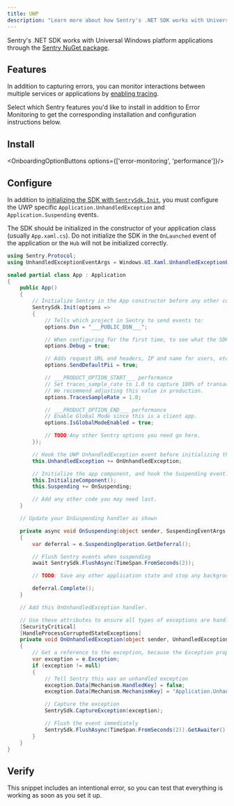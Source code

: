 ```yaml
---
title: UWP
description: "Learn more about how Sentry's .NET SDK works with Universal Windows Platform (UWP) applications."
---
```


Sentry's .NET SDK works with Universal Windows platform applications through the [Sentry NuGet package](https://www.nuget.org/packages/Sentry).

## Features

In addition to capturing errors, you can monitor interactions between multiple services or applications by [enabling tracing](/concepts/key-terms/tracing/).

Select which Sentry features you'd like to install in addition to Error Monitoring to get the corresponding installation and configuration instructions below.

## Install

<OnboardingOptionButtons options={['error-monitoring', 'performance']}/>

<PlatformContent includePath="getting-started-install" />

## Configure

In addition to [initializing the SDK with `SentrySdk.Init`](/platforms/dotnet/), you must configure the UWP specific `Application.UnhandledException` and `Application.Suspending` events.

<Alert>

The SDK should be initialized in the constructor of your application class (usually `App.xaml.cs`). Do not initialize the SDK in the `OnLaunched` event of the application or the `Hub` will not be initialized correctly.

</Alert>


```csharp
using Sentry.Protocol;
using UnhandledExceptionEventArgs = Windows.UI.Xaml.UnhandledExceptionEventArgs;

sealed partial class App : Application
{
    public App()
    {
        // Initialize Sentry in the App constructor before any other code, to ensure you capture all possible exceptions.
        SentrySdk.Init(options =>
        {
            // Tells which project in Sentry to send events to:
            options.Dsn = "___PUBLIC_DSN___";

            // When configuring for the first time, to see what the SDK is doing:
            options.Debug = true;

            // Adds request URL and headers, IP and name for users, etc.
            options.SendDefaultPii = true;

            // ___PRODUCT_OPTION_START___ performance
            // Set traces_sample_rate to 1.0 to capture 100% of transactions for tracing.
            // We recommend adjusting this value in production.
            options.TracesSampleRate = 1.0;

            // ___PRODUCT_OPTION_END___ performance
            // Enable Global Mode since this is a client app.
            options.IsGlobalModeEnabled = true;

            // TODO:Any other Sentry options you need go here.
        });

        // Hook the UWP UnhandledException event before initializing the app component.
        this.UnhandledException += OnUnhandledException;

        // Initialize the app component, and hook the Suspending event.
        this.InitializeComponent();
        this.Suspending += OnSuspending;

        // Add any other code you may need last.
    }

    // Update your OnSuspending handler as shown

    private async void OnSuspending(object sender, SuspendingEventArgs e)
    {
        var deferral = e.SuspendingOperation.GetDeferral();

        // Flush Sentry events when suspending
        await SentrySdk.FlushAsync(TimeSpan.FromSeconds(2));

        // TODO: Save any other application state and stop any background activity.

        deferral.Complete();
    }

    // Add this OnUnhandledException handler.

    // Use these attributes to ensure all types of exceptions are handled.
    [SecurityCritical]
    [HandleProcessCorruptedStateExceptions]
    private void OnUnhandledException(object sender, UnhandledExceptionEventArgs e)
    {
        // Get a reference to the exception, because the Exception property is cleared when accessed.
        var exception = e.Exception;
        if (exception != null)
        {
            // Tell Sentry this was an unhandled exception
            exception.Data[Mechanism.HandledKey] = false;
            exception.Data[Mechanism.MechanismKey] = "Application.UnhandledException";

            // Capture the exception
            SentrySdk.CaptureException(exception);

            // Flush the event immediately
            SentrySdk.FlushAsync(TimeSpan.FromSeconds(2)).GetAwaiter().GetResult();
        }
    }
}
```

## Verify

This snippet includes an intentional error, so you can test that everything is working as soon as you set it up.

<PlatformContent includePath="getting-started-verify" />
